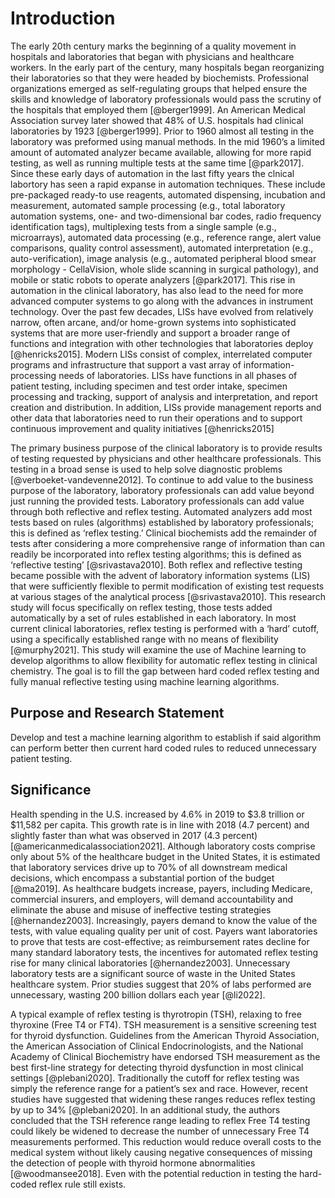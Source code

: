 # Introduction

The early 20th century marks the beginning of a quality movement in hospitals and laboratories that began with physicians and healthcare workers. In the early part of the century, many hospitals began reorganizing their laboratories so that they were headed by biochemists. Professional organizations emerged as self-regulating groups that helped ensure the skills and knowledge of laboratory professionals would pass the scrutiny of the hospitals that employed them [@berger1999]. An American Medical Association survey later showed that 48% of U.S. hospitals had clinical laboratories by 1923 [@berger1999]. Prior to 1960 almost all testing in the laboratory was preformed using manual methods. In the mid 1960's a limited amount of automated analyzer became available, allowing for more rapid testing, as well as running multiple tests at the same time [@park2017]. Since these early days of automation in the last fifty years the clnical labortory has seen a rapid expanse in automation techniques. These include pre-packaged ready-to use reagents, automated dispensing, incubation and measurement, automated sample processing (e.g., total laboratory automation systems, one- and two-dimensional bar codes, radio frequency identification tags), multiplexing tests from a single sample (e.g., microarrays), automated data processing (e.g., reference range, alert value comparisons, quality control assessment), automated interpretation (e.g., auto-verification), image analysis (e.g., automated peripheral blood smear morphology - CellaVision, whole slide scanning in surgical pathology), and mobile or static robots to operate analyzers [@park2017]. This rise in automation in the clinical laboratory, has also lead to the need for more advanced computer systems to go along with the advances in instrument technology. Over the past few decades, LISs have evolved from relatively narrow, often arcane, and/or home-grown systems into sophisticated systems that are more user-friendly and support a broader range of functions and integration with other technologies that laboratories deploy [@henricks2015]. Modern LISs consist of complex, interrelated computer programs and infrastructure that support a vast array of information-processing needs of laboratories. LISs have functions in all phases of patient testing, including specimen and test order intake, specimen processing and tracking, support of analysis and interpretation, and report creation and distribution. In addition, LISs provide management reports and other data that laboratories need to run their operations and to support continuous improvement and quality initiatives [@henricks2015]

The primary business purpose of the clinical laboratory is to provide results of testing requested by physicians and other healthcare professionals. This testing in a broad sense is used to help solve diagnostic problems [@verboeket-vandevenne2012]. To continue to add value to the business purpose of the laboratory, laboratory professionals can add value beyond just running the provided tests. Laboratory professionals can add value through both reflective and reflex testing. Automated analyzers add most tests based on rules (algorithms) established by laboratory professionals; this is defined as 'reflex testing.' Clinical biochemists add the remainder of tests after considering a more comprehensive range of information than can readily be incorporated into reflex testing algorithms; this is defined as 'reflective testing' [@srivastava2010]. Both reflex and reflective testing became possible with the advent of laboratory information systems (LIS) that were sufficiently flexible to permit modification of existing test requests at various stages of the analytical process [@srivastava2010]. This research study will focus specifically on reflex testing, those tests added automatically by a set of rules established in each laboratory. In most current clinical laboratories, reflex testing is performed with a 'hard' cutoff, using a specifically established range with no means of flexibility [@murphy2021]. This study will examine the use of Machine learning to develop algorithms to allow flexibility for automatic reflex testing in clinical chemistry. The goal is to fill the gap between hard coded reflex testing and fully manual reflective testing using machine learning algorithms.

## Purpose and Research Statement

Develop and test a machine learning algorithm to establish if said algorithm can perform better then current hard coded rules to reduced unnecessary patient testing.

## Significance

Health spending in the U.S. increased by 4.6% in 2019 to \$3.8 trillion or \$11,582 per capita. This growth rate is in line with 2018 (4.7 percent) and slightly faster than what was observed in 2017 (4.3 percent) [@americanmedicalassociation2021]. Although laboratory costs comprise only about 5% of the healthcare budget in the United States, it is estimated that laboratory services drive up to 70% of all downstream medical decisions, which encompass a substantial portion of the budget [@ma2019]. As healthcare budgets increase, payers, including Medicare, commercial insurers, and employers, will demand accountability and eliminate the abuse and misuse of ineffective testing strategies [@hernandez2003]. Increasingly, payers demand to know the value of the tests, with value equaling quality per unit of cost. Payers want laboratories to prove that tests are cost-effective; as reimbursement rates decline for many standard laboratory tests, the incentives for automated reflex testing rise for many clinical laboratories [@hernandez2003]. Unnecessary laboratory tests are a significant source of waste in the United States healthcare system. Prior studies suggest that 20% of labs performed are unnecessary, wasting 200 billion dollars each year [@li2022].

A typical example of reflex testing is thyrotropin (TSH), relaxing to free thyroxine (Free T4 or FT4). TSH measurement is a sensitive screening test for thyroid dysfunction. Guidelines from the American Thyroid Association, the American Association of Clinical Endocrinologists, and the National Academy of Clinical Biochemistry have endorsed TSH measurement as the best first-line strategy for detecting thyroid dysfunction in most clinical settings [@plebani2020]. Traditionally the cutoff for reflex testing was simply the reference range for a patient's sex and race. However, recent studies have suggested that widening these ranges reduces reflex testing by up to 34% [@plebani2020]. In an additional study, the authors concluded that the TSH reference range leading to reflex Free T4 testing could likely be widened to decrease the number of unnecessary Free T4 measurements performed. This reduction would reduce overall costs to the medical system without likely causing negative consequences of missing the detection of people with thyroid hormone abnormalities [@woodmansee2018]. Even with the potential reduction in testing the hard-coded reflex rule still exists.

